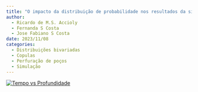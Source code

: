 ```yaml
---
title: "O impacto da distribuição de probabilidade nos resultados da simulação de uma campanha de perfuração de poços de petróleo:ampliando as opções usando copulas"
author:
  - Ricardo de M.S. Accioly
  - Fernanda S Costa
  - Jose Fabiano S Costa
date: 2023/11/08
categories: 
  - Distribuições bivariadas
  - Copulas
  - Perfuração de poços
  - Simulação
---
```


[![Tempo vs Profundidade](images/artigo1.png)](https://www.simpep.feb.unesp.br/anais_simpep.php?e=18)
